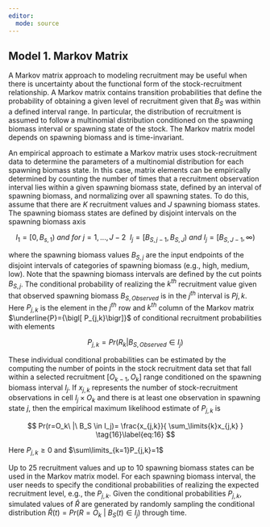 ```yaml
---
editor: 
  mode: source
---
```


## Model 1. Markov Matrix {.unnumbered}

A Markov matrix approach to modeling recruitment may be useful when there is uncertainty about the functional form of the stock-recruitment relationship. A Markov matrix contains transition probabilities that define the probability of obtaining a given level of recruitment given that $B_S$ was within a defined interval range. In particular, the distribution of recruitment is assumed to follow a multinomial distribution conditioned on the spawning biomass interval or spawning state of the stock. The Markov matrix model depends on spawning biomass and is time-invariant.

An empirical approach to estimate a Markov matrix uses stock-recruitment data to determine the parameters of a multinomial distribution for each spawning biomass state. In this case, matrix elements can be empirically determined by counting the number of times that a recruitment observation interval lies within a given spawning biomass state, defined by an interval of spawning biomass, and normalizing over all spawning states. To do this, assume that there are $K$ recruitment values and $J$ spawning biomass states. The spawning biomass states are defined by disjoint intervals on the spawning biomass axis

$$
I_1 = {\bigl[0,B_{s,1}\bigr)}\ and\ for\ j=1, ..., J-2\ \ I_j = {\bigl[B_{S,j-1},B_{S,J}\bigr)}\ and\ I_j = {\bigl[B_{S,J-1}, \infty\bigr)}    
\tag{14}\label{eq:14}
$$

where the spawning biomass values $B_{S,j}$ are the input endpoints of the disjoint intervals of categories of spawning biomass (e.g., high, medium, low). Note that the spawning biomass intervals are defined by the cut points $B_{S,j}$. The conditional probability of realizing the $k^{th}$ recruitment value given that observed spawning biomass $B_{S,Observed}$ is in the $j^{th}$ interval is $P{j,k}$. Here $P_{j,k}$ is the element in the $j^{th}$ row and $k^{th}$ column of the Markov matrix $\underline{P}={\bigl[ P_{j,k}\bigr]}$ of conditional recruitment probabilities with elements

$$
P_{j,k} = Pr{\bigl(R_k | B_{S,Observed} \in I_j\bigr)} \tag{15}\label{eq:15}
$$

These individual conditional probabilities can be estimated by the computing the number of points in the stock recruitment data set that fall within a selected recruitment $[O_{k-1},O_k]$ range conditioned on the spawning biomass interval $I_j$. If $x_{j,k}$ represents the number of stock-recruitment observations in cell $I_j \times O_k$ and there is at least one observation in spawning state $j$, then the empirical maximum likelihood estimate of $P_{j,k}$ is

$$
Pr(r=O_k\ |\ B_S \in I_j)= \frac{x_{j,k}}{ \sum_\limits{k}x_{j,k} } \tag{16}\label{eq:16}
$$

Here $P_{j,k} \ge 0$ and $\sum\limits_{k=1}P_{j,k}=1$

Up to 25 recruitment values and up to 10 spawning biomass states can be used in the Markov matrix model. For each spawning biomass interval, the user needs to specify the conditional probabilities of realizing the expected recruitment level, e.g., the $P_{j,k}$. Given the conditional probabilities $P_{j,k}$, simulated values of $\hat{R}$ are generated by randomly sampling the conditional distribution $\hat{R}(t) = Pr(R=O_k\ |\ B_S(t) \in I_j)$ through time.
